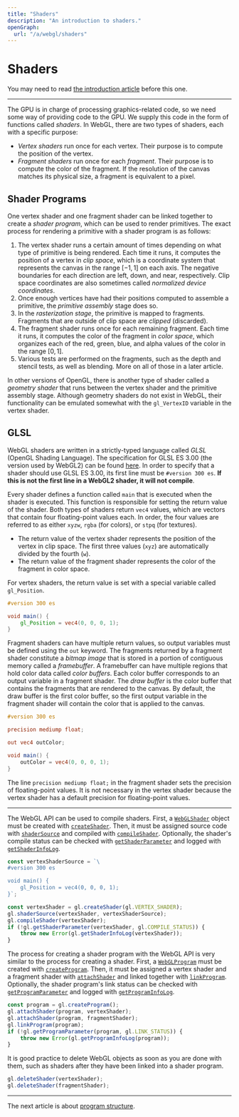 ```yaml
---
title: "Shaders"
description: "An introduction to shaders."
openGraph:
  url: "/a/webgl/shaders"
---
```


# Shaders

You may need to read [the introduction article](/a/webgl/intro) before this one.

---

The GPU is in charge of processing graphics-related code, so we need some way of providing code to the GPU. We supply this code in the form of functions called _shaders_. In WebGL, there are two types of shaders, each with a specific purpose:

- _Vertex shaders_ run once for each vertex. Their purpose is to compute the position of the vertex.
- _Fragment shaders_ run once for each _fragment_. Their purpose is to compute the color of the fragment. If the resolution of the canvas matches its physical size, a fragment is equivalent to a pixel.

## Shader Programs

One vertex shader and one fragment shader can be linked together to create a _shader program_, which can be used to render primitives. The exact process for rendering a primitive with a shader program is as follows:

1. The vertex shader runs a certain amount of times depending on what type of primitive is being rendered. Each time it runs, it computes the position of a vertex in _clip space_, which is a coordinate system that represents the canvas in the range $[-1, 1]$ on each axis. The negative boundaries for each direction are left, down, and near, respectively. Clip space coordinates are also sometimes called _normalized device coordinates_.
2. Once enough vertices have had their positions computed to assemble a primitive, the _primitive assembly_ stage does so.
3. In the _rasterization stage_, the primitive is mapped to fragments. Fragments that are outside of clip space are _clipped_ (discarded).
4. The fragment shader runs once for each remaining fragment. Each time it runs, it computes the color of the fragment in _color space_, which organizes each of the red, green, blue, and alpha values of the color in the range $[0, 1]$.
5. Various tests are performed on the fragments, such as the depth and stencil tests, as well as blending. More on all of those in a later article.

In other versions of OpenGL, there is another type of shader called a _geometry shader_ that runs between the vertex shader and the primitive assembly stage. Although geometry shaders do not exist in WebGL, their functionality can be emulated somewhat with the `gl_VertexID` variable in the vertex shader.

## GLSL

WebGL shaders are written in a strictly-typed language called _GLSL_ (OpenGL Shading Language). The specification for GLSL ES 3.00 (the version used by WebGL2) can be found [here](https://registry.khronos.org/OpenGL/specs/es/3.0/GLSL_ES_Specification_3.00.pdf). In order to specify that a shader should use GLSL ES 3.00, its first line must be `#version 300 es`. **If this is not the first line in a WebGL2 shader, it will not compile**.

Every shader defines a function called `main` that is executed when the shader is executed. This function is responsible for setting the return value of the shader. Both types of shaders return `vec4` values, which are vectors that contain four floating-point values each. In order, the four values are referred to as either `xyzw`, `rgba` (for colors), or `stpq` (for textures).

- The return value of the vertex shader represents the position of the vertex in clip space. The first three values (`xyz`) are automatically divided by the fourth (`w`).
- The return value of the fragment shader represents the color of the fragment in color space.

For vertex shaders, the return value is set with a special variable called `gl_Position`.

```glsl
#version 300 es

void main() {
	gl_Position = vec4(0, 0, 0, 1);
}
```

Fragment shaders can have multiple return values, so output variables must be defined using the `out` keyword. The fragments returned by a fragment shader constitute a _bitmap image_ that is stored in a portion of contiguous memory called a _framebuffer_. A framebuffer can have multiple regions that hold color data called _color buffers_. Each color buffer corresponds to an output variable in a fragment shader. The _draw buffer_ is the color buffer that contains the fragments that are rendered to the canvas. By default, the draw buffer is the first color buffer, so the first output variable in the fragment shader will contain the color that is applied to the canvas.

```glsl
#version 300 es

precision mediump float;

out vec4 outColor;

void main() {
	outColor = vec4(0, 0, 0, 1);
}
```

The line `precision mediump float;` in the fragment shader sets the precision of floating-point values. It is not necessary in the vertex shader because the vertex shader has a default precision for floating-point values.

---

The WebGL API can be used to compile shaders. First, a [`WebGLShader`](https://developer.mozilla.org/en-US/docs/Web/API/WebGLShader) object must be created with [`createShader`](https://developer.mozilla.org/en-US/docs/Web/API/WebGLRenderingContext/createShader). Then, it must be assigned source code with [`shaderSource`](https://developer.mozilla.org/en-US/docs/Web/API/WebGLRenderingContext/shaderSource) and compiled with [`compileShader`](https://developer.mozilla.org/en-US/docs/Web/API/WebGLRenderingContext/compileShader). Optionally, the shader's compile status can be checked with [`getShaderParameter`](https://developer.mozilla.org/en-US/docs/Web/API/WebGLRenderingContext/getShaderParameter) and logged with [`getShaderInfoLog`](https://developer.mozilla.org/en-US/docs/Web/API/WebGLRenderingContext/getShaderInfoLog).

```js
const vertexShaderSource = `\
#version 300 es

void main() {
	gl_Position = vec4(0, 0, 0, 1);
}`;

const vertexShader = gl.createShader(gl.VERTEX_SHADER);
gl.shaderSource(vertexShader, vertexShaderSource);
gl.compileShader(vertexShader);
if (!gl.getShaderParameter(vertexShader, gl.COMPILE_STATUS)) {
	throw new Error(gl.getShaderInfoLog(vertexShader));
}
```

The process for creating a shader program with the WebGL API is very similar to the process for creating a shader. First, a [`WebGLProgram`](https://developer.mozilla.org/en-US/docs/Web/API/WebGLProgram) must be created with [`createProgram`](https://developer.mozilla.org/en-US/docs/Web/API/WebGLRenderingContext/createProgram). Then, it must be assigned a vertex shader and a fragment shader with [`attachShader`](https://developer.mozilla.org/en-US/docs/Web/API/WebGLRenderingContext/attachShader) and linked together with [`linkProgram`](https://developer.mozilla.org/en-US/docs/Web/API/WebGLRenderingContext/linkProgram). Optionally, the shader program's link status can be checked with [`getProgramParameter`](https://developer.mozilla.org/en-US/docs/Web/API/WebGLRenderingContext/getProgramParameter) and logged with [`getProgramInfoLog`](https://developer.mozilla.org/en-US/docs/Web/API/WebGLRenderingContext/getProgramInfoLog).

```js
const program = gl.createProgram();
gl.attachShader(program, vertexShader);
gl.attachShader(program, fragmentShader);
gl.linkProgram(program);
if (!gl.getProgramParameter(program, gl.LINK_STATUS)) {
	throw new Error(gl.getProgramInfoLog(program));
}
```

It is good practice to delete WebGL objects as soon as you are done with them, such as shaders after they have been linked into a shader program.

```js
gl.deleteShader(vertexShader);
gl.deleteShader(fragmentShader);
```

---

The next article is about [program structure](/a/webgl/program-structure).
